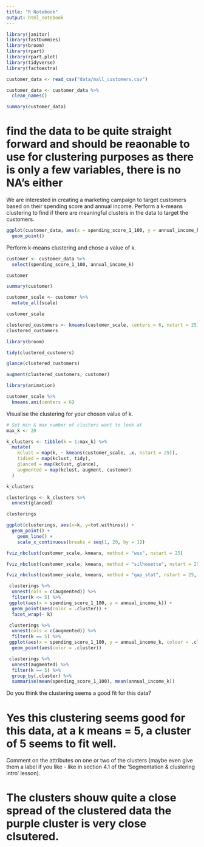 ```yaml
---
title: "R Notebook"
output: html_notebook
---
```


```r
library(janitor)
library(fastDummies)
library(broom)
library(rpart)
library(rpart.plot)
library(tidyverse)
library(factoextra)
```

```r
customer_data <- read_csv("data/mall_customers.csv")
```

```r
customer_data <- customer_data %>%
  clean_names()
```

```r
summary(customer_data)
```

# find the data to be quite straight forward and should be reaonable to use for clustering purposes as there is only a few variables, there is no NA's either

We are interested in creating a marketing campaign to target customers based on their spending score and annual income. Perform a k-means clustering to find if there are meaningful clusters in the data to target the customers.

```r
ggplot(customer_data, aes(x = spending_score_1_100, y = annual_income_k)) +
  geom_point()
```


Perform k-means clustering and chose a value of k.

```r
customer <- customer_data %>%
  select(spending_score_1_100, annual_income_k)

customer
```

```r
summary(customer)
```

```r
customer_scale <- customer %>%
  mutate_all(scale)

customer_scale
```

```r
clustered_customers <- kmeans(customer_scale, centers = 6, nstart = 25)
clustered_customers
```

```r
library(broom)
```

```r
tidy(clustered_customers)

```

```r
glance(clustered_customers)
```


```r
augment(clustered_customers, customer)
```

```r
library(animation)

customer_scale %>% 
  kmeans.ani(centers = 6)
```


Visualise the clustering for your chosen value of k.

```r
# Set min & max number of clusters want to look at 
max_k <- 20 

k_clusters <- tibble(k = 1:max_k) %>%
  mutate(
    kclust = map(k, ~ kmeans(customer_scale, .x, nstart = 25)), 
    tidied = map(kclust, tidy),
    glanced = map(kclust, glance),
    augmented = map(kclust, augment, customer)
  )

k_clusters

```

```r
clusterings <- k_clusters %>%
  unnest(glanced)

clusterings
```

```r
ggplot(clusterings, aes(x=k, y=tot.withinss)) +
  geom_point() +
    geom_line() +
    scale_x_continuous(breaks = seq(1, 20, by = 1))
```

```r
fviz_nbclust(customer_scale, kmeans, method = "wss", nstart = 25)
```

```r
fviz_nbclust(customer_scale, kmeans, method = "silhouette", nstart = 25)
```

```r
fviz_nbclust(customer_scale, kmeans, method = "gap_stat", nstart = 25, k.max = 10)
```

```r
 clusterings %>% 
  unnest(cols = c(augmented)) %>%
  filter(k <= 5) %>%
 ggplot(aes(x = spending_score_1_100, y = annual_income_k)) +
  geom_point(aes(color = .cluster)) + 
  facet_wrap(~ k)
```

```r
 clusterings %>% 
  unnest(cols = c(augmented)) %>%
  filter(k == 5) %>%
 ggplot(aes(x = spending_score_1_100, y = annual_income_k, colour = .cluster)) +
  geom_point(aes(color = .cluster)) 
```

```r
 clusterings %>% 
  unnest(augmented) %>%
  filter(k == 5) %>%
  group_by(.cluster) %>%
  summarise(mean(spending_score_1_100), mean(annual_income_k))
```


Do you think the clustering seems a good fit for this data?

# Yes this clustering seems good for this data, at a k means = 5, a cluster of 5 seems to fit well.

Comment on the attributes on one or two of the clusters (maybe even give them a label if you like - like in section 4.1 of the ‘Segmentation & clustering intro’ lesson).

# The clusters shouw quite a close spread of the clustered data the purple cluster is very close clsutered.
